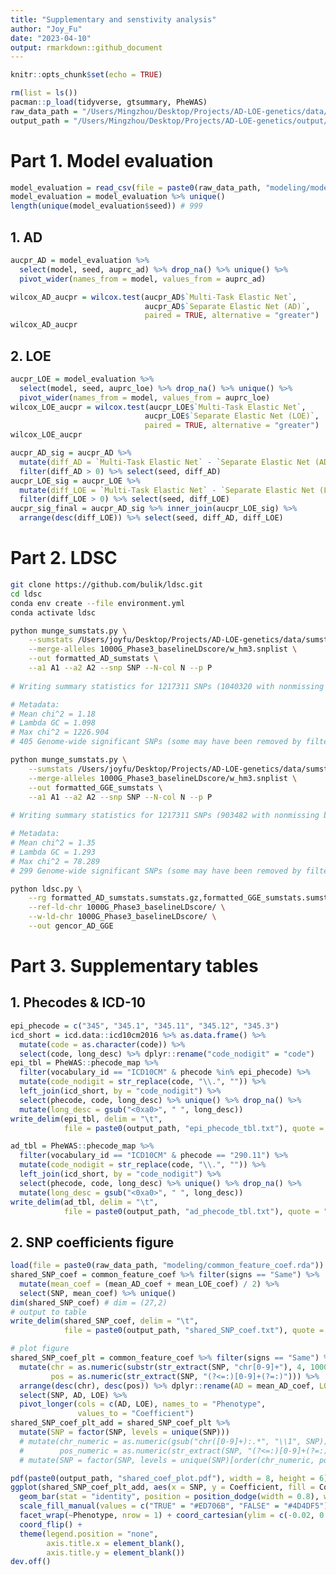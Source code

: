 ```yaml
---
title: "Supplementary and senstivity analysis"
author: "Joy_Fu"
date: "2023-04-10"
output: rmarkdown::github_document
---
```


```r
knitr::opts_chunk$set(echo = TRUE)
```

```r
rm(list = ls())
pacman::p_load(tidyverse, gtsummary, PheWAS)
raw_data_path = "/Users/Mingzhou/Desktop/Projects/AD-LOE-genetics/data/"
output_path = "/Users/Mingzhou/Desktop/Projects/AD-LOE-genetics/output/"
```

# Part 1. Model evaluation
```r
model_evaluation = read_csv(file = paste0(raw_data_path, "modeling/model_eval_elnet.csv"))
model_evaluation = model_evaluation %>% unique()
length(unique(model_evaluation$seed)) # 999
```

## 1. AD
```r
aucpr_AD = model_evaluation %>%  
  select(model, seed, auprc_ad) %>% drop_na() %>% unique() %>%
  pivot_wider(names_from = model, values_from = auprc_ad)

wilcox_AD_aucpr = wilcox.test(aucpr_AD$`Multi-Task Elastic Net`, 
                              aucpr_AD$`Separate Elastic Net (AD)`, 
                              paired = TRUE, alternative = "greater")
wilcox_AD_aucpr
```

## 2. LOE
```r
aucpr_LOE = model_evaluation %>%  
  select(model, seed, auprc_loe) %>% drop_na() %>% unique() %>%
  pivot_wider(names_from = model, values_from = auprc_loe)
wilcox_LOE_aucpr = wilcox.test(aucpr_LOE$`Multi-Task Elastic Net`, 
                              aucpr_LOE$`Separate Elastic Net (LOE)`, 
                              paired = TRUE, alternative = "greater")
wilcox_LOE_aucpr
```

```r
aucpr_AD_sig = aucpr_AD %>% 
  mutate(diff_AD = `Multi-Task Elastic Net` - `Separate Elastic Net (AD)`) %>% 
  filter(diff_AD > 0) %>% select(seed, diff_AD)
aucpr_LOE_sig = aucpr_LOE %>%
  mutate(diff_LOE = `Multi-Task Elastic Net` - `Separate Elastic Net (LOE)`) %>% 
  filter(diff_LOE > 0) %>% select(seed, diff_LOE)
aucpr_sig_final = aucpr_AD_sig %>% inner_join(aucpr_LOE_sig) %>% 
  arrange(desc(diff_LOE)) %>% select(seed, diff_AD, diff_LOE)
```

# Part 2. LDSC
```bash
git clone https://github.com/bulik/ldsc.git
cd ldsc
conda env create --file environment.yml
conda activate ldsc
```

```bash
python munge_sumstats.py \
    --sumstats /Users/joyfu/Desktop/Projects/AD-LOE-genetics/data/sumstats/ldsc/AD_Wightman2021_EUR_hg19.txt \
    --merge-alleles 1000G_Phase3_baselineLDscore/w_hm3.snplist \
    --out formatted_AD_sumstats \
    --a1 A1 --a2 A2 --snp SNP --N-col N --p P 
    
# Writing summary statistics for 1217311 SNPs (1040320 with nonmissing beta) to formatted_AD_sumstats.sumstats.gz.

# Metadata:
# Mean chi^2 = 1.18
# Lambda GC = 1.098
# Max chi^2 = 1226.904
# 405 Genome-wide significant SNPs (some may have been removed by filtering).
```

```bash
python munge_sumstats.py \
    --sumstats /Users/joyfu/Desktop/Projects/AD-LOE-genetics/data/sumstats/ldsc/GGE_ILAEC2023_EUR_hg19.txt \
    --merge-alleles 1000G_Phase3_baselineLDscore/w_hm3.snplist \
    --out formatted_GGE_sumstats \
    --a1 A1 --a2 A2 --snp SNP --N-col N --p P 
    
# Writing summary statistics for 1217311 SNPs (903482 with nonmissing beta) to formatted_GGE_sumstats.sumstats.gz.

# Metadata:
# Mean chi^2 = 1.35
# Lambda GC = 1.293
# Max chi^2 = 78.289
# 299 Genome-wide significant SNPs (some may have been removed by filtering).
```


```bash
python ldsc.py \
    --rg formatted_AD_sumstats.sumstats.gz,formatted_GGE_sumstats.sumstats.gz \
    --ref-ld-chr 1000G_Phase3_baselineLDscore/ \
    --w-ld-chr 1000G_Phase3_baselineLDscore/ \
    --out gencor_AD_GGE
```

# Part 3. Supplementary tables
## 1. Phecodes & ICD-10
```r
epi_phecode = c("345", "345.1", "345.11", "345.12", "345.3")
icd_short = icd.data::icd10cm2016 %>% as.data.frame() %>% 
  mutate(code = as.character(code)) %>% 
  select(code, long_desc) %>% dplyr::rename("code_nodigit" = "code")
epi_tbl = PheWAS::phecode_map %>% 
  filter(vocabulary_id == "ICD10CM" & phecode %in% epi_phecode) %>% 
  mutate(code_nodigit = str_replace(code, "\\.", "")) %>% 
  left_join(icd_short, by = "code_nodigit") %>% 
  select(phecode, code, long_desc) %>% unique() %>% drop_na() %>% 
  mutate(long_desc = gsub("<0xa0>", " ", long_desc))
write_delim(epi_tbl, delim = "\t", 
            file = paste0(output_path, "epi_phecode_tbl.txt"), quote = "none")
```

```r
ad_tbl = PheWAS::phecode_map %>% 
  filter(vocabulary_id == "ICD10CM" & phecode == "290.11") %>% 
  mutate(code_nodigit = str_replace(code, "\\.", "")) %>% 
  left_join(icd_short, by = "code_nodigit") %>% 
  select(phecode, code, long_desc) %>% unique() %>% drop_na() %>% 
  mutate(long_desc = gsub("<0xa0>", " ", long_desc))
write_delim(ad_tbl, delim = "\t", 
            file = paste0(output_path, "ad_phecode_tbl.txt"), quote = "none")
```

## 2. SNP coefficients figure
```r
load(file = paste0(raw_data_path, "modeling/common_feature_coef.rda"))
shared_SNP_coef = common_feature_coef %>% filter(signs == "Same") %>%
  mutate(mean_coef = (mean_AD_coef + mean_LOE_coef) / 2) %>%
  select(SNP, mean_coef) %>% unique()
dim(shared_SNP_coef) # dim = (27,2)
# output to table
write_delim(shared_SNP_coef, delim = "\t", 
            file = paste0(output_path, "shared_SNP_coef.txt"), quote = "none")
```

```r
# plot figure
shared_SNP_coef_plt = common_feature_coef %>% filter(signs == "Same") %>% 
  mutate(chr = as.numeric(substr(str_extract(SNP, "chr[0-9]+"), 4, 1000000L)),
         pos = as.numeric(str_extract(SNP, "(?<=:)[0-9]+(?=:)"))) %>%
  arrange(desc(chr), desc(pos)) %>% dplyr::rename(AD = mean_AD_coef, LOE = mean_LOE_coef) %>%
  select(SNP, AD, LOE) %>% 
  pivot_longer(cols = c(AD, LOE), names_to = "Phenotype", 
               values_to = "Coefficient")
shared_SNP_coef_plt_add = shared_SNP_coef_plt %>% 
  mutate(SNP = factor(SNP, levels = unique(SNP)))
  # mutate(chr_numeric = as.numeric(gsub("chr([0-9]+):.*", "\\1", SNP)),
  #        pos_numeric = as.numeric(str_extract(SNP, "(?<=:)[0-9]+(?=:)"))) %>% 
  # mutate(SNP = factor(SNP, levels = unique(SNP)[order(chr_numeric, pos_numeric)]))

pdf(paste0(output_path, "shared_coef_plot.pdf"), width = 8, height = 6)
ggplot(shared_SNP_coef_plt_add, aes(x = SNP, y = Coefficient, fill = Coefficient > 0)) + 
  geom_bar(stat = "identity", position = position_dodge(width = 0.8), width = 0.7) +
  scale_fill_manual(values = c("TRUE" = "#ED706B", "FALSE" = "#4D4DF5")) +
  facet_wrap(~Phenotype, nrow = 1) + coord_cartesian(ylim = c(-0.02, 0.02)) + 
  coord_flip() + 
  theme(legend.position = "none",
        axis.title.x = element_blank(),
        axis.title.y = element_blank())
dev.off()
```
